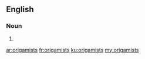 ==English==

===Noun===
{{head|en}}

# {{plural of|origamist}}

[[ar:origamists]]
[[fr:origamists]]
[[ku:origamists]]
[[my:origamists]]